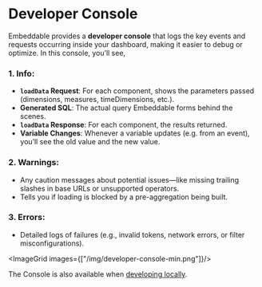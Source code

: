 
# Developer Console

Embeddable provides a **developer console** that logs the key events and requests occurring inside your dashboard, making it easier to debug or optimize. In this console, you’ll see,

### 1. **Info**:
  - **`loadData` Request**: For each component, shows the parameters passed (dimensions, measures, timeDimensions, etc.).
  - **Generated SQL**: The actual query Embeddable forms behind the scenes.
  - **`loadData` Response**: For each component, the results returned.  
  - **Variable Changes**: Whenever a variable updates (e.g. from an event), you’ll see the old value and the new value.

### 2. **Warnings**:
  - Any caution messages about potential issues—like missing trailing slashes in base URLs or unsupported operators.
  - Tells you if loading is blocked by a pre-aggregation being built.

### 3. **Errors**:
  - Detailed logs of failures (e.g., invalid tokens, network errors, or filter misconfigurations).

<ImageGrid images={["/img/developer-console-min.png"]}/>

The Console is also available when [developing locally](/development/local-environment). 